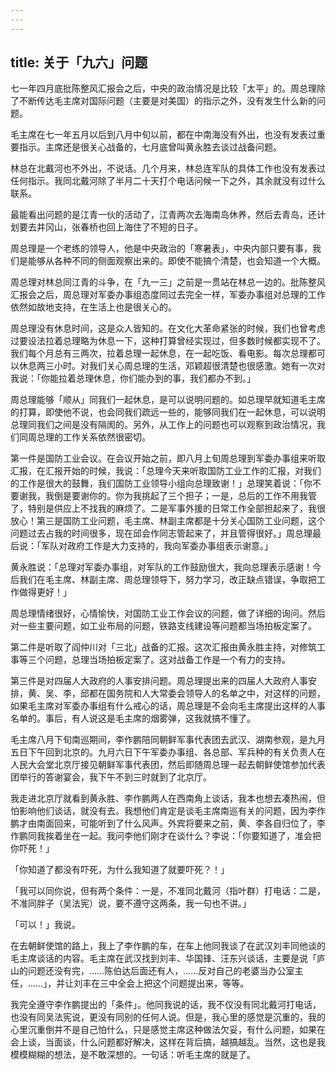 ```yaml
---
---
---
```

title: 关于「九六」问题
---




七一年四月底批陈整风汇报会之后，中央的政治情况是比较「太平」的。周总理除了不断传达毛主席对国际问题（主要是对美国）的指示之外，没有发生什么新的问题。

毛主席在七一年五月以后到八月中旬以前，都在中南海没有外出，也没有发表过重要指示。主席还是很关心战备的，七月底曾叫黄永胜去谈过战备问题。

林总在北戴河也不外出，不说话。几个月来，林总连军队的具体工作也没有发表过任何指示。我同北戴河除了半月二十天打个电话问候一下之外，其余就没有过什么联系。

最能看出问题的是江青一伙的活动了，江青两次去海南岛休养，然后去青岛，还计划要去井冈山，张春桥也回上海住了不短的日子。

周总理是一个老练的领导人，他是中央政治的「寒暑表」，中央内部只要有事，我们是能够从各种不同的侧面观察出来的。即使不能搞个清楚，也会知道一个大概。

周总理对林总同江青的斗争，在「九一三」之前是一贯站在林总一边的。批陈整风汇报会之后，周总理对军委办事组态度同过去完全一样，军委办事组对总理的工作依然如故地支持，在生活上也是很关心的。

周总理没有休息时间，这是众人皆知的。在文化大革命紧张的时候，我们也曾考虑过要设法拉着总理略为休息一下，这种打算曾经实现过，但多数时候都实现不了。我们每个月总有三两次，拉着总理一起休息，在一起吃饭、看电影。每次总理都可以休息两三小时。对我们关心周总理的生活，邓颖超很清楚也很感激。她有一次对我说：「你能拉着总理休息，你们能办到的事，我们都办不到。」

周总理能够「顺从」同我们一起休息，是可以说明问题的。如总理早就知道毛主席的打算，即使他不说，也会同我们疏远一些的，能够同我们在一起休息，可以说明总理同我们之间是没有隔阂的。另外，从工作上的问题也可以观察到政治情况，我们同周总理的工作关系依然很密切。

第一件是国防工业会议。在会议开始之前，即八月上旬周总理到军委办事组来听取汇报，在汇报开始的时候，我说：「总理今天来听取国防工业工作的汇报，对我们的工作是很大的鼓舞，我们国防工业领导小组向总理致谢！」总理笑着说：「你不要谢我，我倒是要谢你的。你为我挑起了三个担子；一是，总后的工作不用我管了，特别是供应上不找我的麻烦了。二是军事外援的日常工作全部担起来了，我很放心！第三是国防工业问题，毛主席、林副主席都是十分关心国防工业问题，这个问题过去占我的时间很多，现在邱会作同志管起来了，并且管得很好。」周总理最后说：「军队对政府工作是大力支持的，我向军委办事组表示谢意。」

黄永胜说：「总理对军委办事组，对军队的工作鼓励很大，我向总理表示感谢！今后我们在毛主席、林副主席、周总理领导下，努力学习，改正缺点错误，争取把工作做得更好！」

周总理情绪很好，心情愉快，对国防工业工作会议的问题，做了详细的询问。然后对一些主要问题，如工业布局的问题，铁路支线建设等问题都当场拍板定案了。

第二件是听取了阎仲川对「三北」战备的汇报。这次汇报由黄永胜主持，对修筑工事等三个问题，总理当场拍板定案了。这对战备工作是一个有力的支持。

第三件是对四届人大政府的人事安排问题。周总理提出来的四届人大政府人事安排，黄、吴、李，邱都在国务院和人大常委会领导人的名单之中，对这样的问题，如果毛主席对军委办事组有什么戒心的话，周总理是不会向毛主席提出这样的人事名单的。事后，有人说这是毛主席的烟雾弹，这我就搞不懂了。

毛主席八月下旬南巡期间，李作鹏陪同朝鲜军事代表团去武汉、湖南参观，是九月五日下午回到北京的。九月六日下午军委办事组、各总部、军兵种的有关负责人在人民大会堂北京厅接见朝鲜军事代表团，然后即随周总理一起去朝鲜使馆参加代表团举行的答谢宴会，我下午不到三时就到了北京厅。

我走进北京厅就看到黄永胜、李作鹏两人在西南角上谈话，我本也想去凑热闹，但怕影响他们谈话，就没有去。我想他们肯定是谈毛主席南巡有关的问题，因为李作鹏才由南面回来，可能听到了什么风声。外宾将要来之前，黄、李各自归位了，李作鹏同我挨着坐在一起。我问李他们刚才在谈什么？李说：「你要知道了，准会把你吓死！」

「你知道了都没有吓死，为什么我知道了就要吓死？！」

「我可以同你说，但有两个条件：一是，不准同北戴河（指叶群）打电话：二是，不准同胖子（吴法宪）说，要不遵守这两条，我一句也不讲。」

「可以！」我说。

在去朝鲜使馆的路上，我上了李作鹏的车，在车上他同我谈了在武汉刘丰同他谈的毛主席谈话的内容。毛主席在武汉找到刘丰、华国锋、汪东兴谈话，主要是说「庐山的问题还没有完，……陈伯达后面还有人，……反对自己的老婆当办公室主任，……」，并让刘丰在三中全会上把这个问题提出来，等等。

我完全遵守李作鹏提出的「条件」。他同我说的话，我不仅没有同北戴河打电话，也没有同吴法宪说，更没有同别的任何人说。但是，我心里的感觉是沉重的，我的心里沉重倒并不是自己怕什么，只是感觉主席这种做法欠妥，有什么问题，如果在会上谈，当面谈，什么问题都好解决，这样在背后搞，越搞越乱。当然，这也是我模模糊糊的想法，是不敢深想的。一句话：听毛主席的就是了。